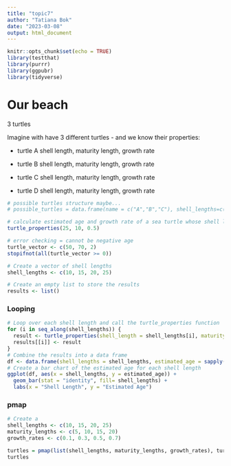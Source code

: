```yaml
---
title: "topic7"
author: "Tatiana Bok"
date: "2023-03-08"
output: html_document
---
```


```r
knitr::opts_chunk$set(echo = TRUE)
library(testthat)
library(purrr)
library(ggpubr)
library(tidyverse)
```

# Our beach

3 turtles

Imagine with have 3 different turtles - and we know their properties:

* turtle A  shell length, maturity length, growth rate

* turtle B shell length, maturity length, growth rate

* turtle C shell length, maturity length, growth rate

* turtle D shell length, maturity length, growth rate

```r
# possible turtles structure maybe...
# possible_turtles = data.frame(name = c("A","B","C"), shell_lengths=c(), area = c(22,30,22,10))
```


```r
# calculate estimated age and growth rate of a sea turtle whose shell length, maturity length, and a growth rate is 25, 10, and 0.5 cm/yr respectively.
turtle_properties(25, 10, 0.5)

# error checking = cannot be negative age
turtle_vector <- c(50, 70, 2)
stopifnot(all(turtle_vector >= 0))
```

```r
# Create a vector of shell lengths
shell_lengths <- c(10, 15, 20, 25)

# Create an empty list to store the results
results <- list()
```

### Looping
```r
# Loop over each shell length and call the turtle_properties function
for (i in seq_along(shell_lengths)) {
  result <- turtle_properties(shell_length = shell_lengths[i], maturity_length = 5, growth_rate = 0.2)
  results[[i]] <- result
}
# Combine the results into a data frame
df <- data.frame(shell_lengths = shell_lengths, estimated_age = sapply(results, "[[", "estimated_age"))
# Create a bar chart of the estimated age for each shell length
ggplot(df, aes(x = shell_lengths, y = estimated_age)) +
  geom_bar(stat = "identity", fill= shell_lengths) +
  labs(x = "Shell Length", y = "Estimated Age")
```

### pmap
```r
# Create a 
shell_lengths <- c(10, 15, 20, 25)
maturity_lengths <- c(5, 10, 15, 20)
growth_rates <- c(0.1, 0.3, 0.5, 0.7)

turtles = pmap(list(shell_lengths, maturity_lengths, growth_rates), turtle_properties)
turtles
```






